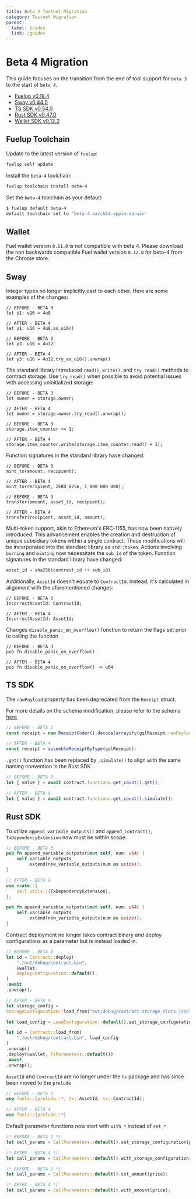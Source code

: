 ```yaml
---
title: Beta 4 Testnet Migration 
category: Testnet Migration
parent:
  label: Guides
  link: /guides
---
```


# Beta 4 Migration

This guide focuses on the transition from the end of tool support for `beta 3` to the start of `beta 4`.

- [Fuelup v0.19.4](https://github.com/FuelLabs/fuelup/releases/tag/v0.19.4)
- [Sway v0.44.0](https://github.com/FuelLabs/sway/releases/tag/v0.44.0)
- [TS SDK v0.54.0](https://github.com/FuelLabs/fuels-ts/releases/tag/v0.54.0)
- [Rust SDK v0.47.0](https://github.com/FuelLabs/fuels-rs/releases/tag/v0.47.0)
- [Wallet SDK v0.12.2](https://github.com/FuelLabs/fuels-wallet/releases/tag/v0.12.2)

## Fuelup Toolchain

Update to the latest version of `fuelup`:

```sh
fuelup self update
```

Install the `beta-4` toolchain:

```sh
fuelup toolchain install beta-4
```

Set the `beta-4` toolchain as your default:

```sh
$ fuelup default beta-4
default toolchain set to 'beta-4-aarch64-apple-darwin'
```

## Wallet

Fuel wallet version `0.11.0` is not compatible with beta 4. Please download the non backwards compatible Fuel wallet version `0.12.0` for beta-4 from the Chrome store.


## Sway 

Integer types no longer implicitly cast to each other. Here are some examples of the changes:

```sway
// BEFORE - BETA 3
let y1: u16 = 4u8

// AFTER - BETA 4
let y1: u16 = 4u8.as_u16()
```

```sway
// BEFORE - BETA 3
let y3: u16 = 4u32

// AFTER - BETA 4
let y3: u16 = 4u32.try_as_u16().unwrap()
```

The standard library introduced `read()`, `write()`, and `try_read()` methods to contract storage. Use `try_read()` when possible to avoid potential issues with accessing uninitialized storage:

```sway
// BEFORE - BETA 3
let owner = storage.owner;

// AFTER - BETA 4
let owner = storage.owner.try_read().unwrap();
```

```sway
// BEFORE - BETA 3
storage.item_counter += 1;

// AFTER - BETA 4
storage.item_counter.write(storage.item_counter.read() + 1);
```

Function signatures in the standard library have changed:

```sway
// BEFORE - BETA 3
mint_to(amount, recipient);

// AFTER - BETA 4
mint_to(recipient, ZERO_B256, 1_000_000_000);
```

```sway
// BEFORE - BETA 3
transfer(amount, asset_id, recipient);

// AFTER - BETA 4
transfer(recipient, asset_id, amount);
```

Multi-token support, akin to Ethereum's ERC-1155, has now been natively introduced. This advancement enables the creation and destruction of unique subsidiary tokens within a single contract. These modifications will be incorporated into the standard library as `std::token`. Actions involving `burning` and `minting` now necessitate the `sub_id` of the token. Function signatures in the standard library have changed:

```rust
asset_id = sha256(contract_id ++ sub_id)
```

Additionally, `AssetId` doesn't equate to `ContractId`. Instead, it's calculated in alignment with the aforementioned changes:

```sway
// BEFORE - BETA 3
IncorrectAssetId: ContractId;

// AFTER - BETA 4
IncorrectAssetId: AssetId;
```

Changes `disable_panic_on_overflow()` function to return the flags set
prior to calling the function

```sway
// BEFORE - BETA 3
pub fn disable_panic_on_overflow() 

// AFTER - BETA 4
pub fn disable_panic_on_overflow() -> u64
```

## TS SDK

The `rawPayload` property has been deprecated from the `Receipt` struct.

For more details on the schema modification, please refer to the schema [here](https://graphql-docs.fuel.network/docs/reference/objects/#receipt).

```typescript
// BEFORE - BETA 3
const receipt = new ReceiptCoder().decode(arrayify(gqlReceipt.rawPayload), 0)[0];

// AFTER - BETA 4
const receipt = assembleReceiptByType(gqlReceipt);
```

`.get()` function has been replaced by `.simulate()` to align with the same naming convention in the Rust SDK

```typescript
// BEFORE - BETA 3
let { value } = await contract.functions.get_count().get();

// AFTER - BETA 4
let { value } = await contract.functions.get_count().simulate();
```

## Rust SDK

To utilize `append_variable_outputs()` and `append_contract()`, `TxDependencyExtension` now must be within scope.

```rust
// BEFORE - BETA 3
pub fn append_variable_outputs(&mut self, num: u64) {
    self.variable_outputs
        .extend(new_variable_outputs(num as usize));
}

// AFTER - BETA 4
use crate::{
    call_utils::{TxDependencyExtension},
};

pub fn append_variable_outputs(&mut self, num: u64) {
    self.variable_outputs
        .extend(new_variable_outputs(num as usize));
}
```

Contract deployment no longer takes contract binary and deploy configurations as a parameter but is instead loaded in.

```rust
// BEFORE - BETA 3
let id = Contract::deploy(
    "./out/debug/contract.bin",
    &wallet,
    DeployConfiguration::default(),
)
.await
.unwrap();

// AFTER - BETA 4
let storage_config =
StorageConfiguration::load_from("out/debug/contract-storage_slots.json").unwrap();

let load_config = LoadConfiguration::default().set_storage_configuration(storage_config);

let id = Contract::load_from(
    "./out/debug/contract.bin", load_config
)
.unwrap()
.deploy(&wallet, TxParameters::default())
.await
.unwrap();
```

`AssetId` and `ContractId` are no longer under the `tx` package and has since been moved to the `prelude`

```rust
// BEFORE - BETA 3
use fuels::{prelude::*, tx::AssetId, tx::ContractId};

// AFTER - BETA 4
use fuels::{prelude::*}
```

Default parameter functions now start with `with_*` instead of `set_*`

```rust
/* BEFORE - BETA 3 */
let call_params = CallParameters::default().set_storage_configuration(price);

/* AFTER - BETA 4 */
let call_params = CallParameters::default().with_storage_configuration(price);
```

```rust
/* BEFORE - BETA 3 */
let call_params = CallParameters::default().set_amount(price);

/* AFTER - BETA 4 */
let call_params = CallParameters::default().with_amount(price);
```
